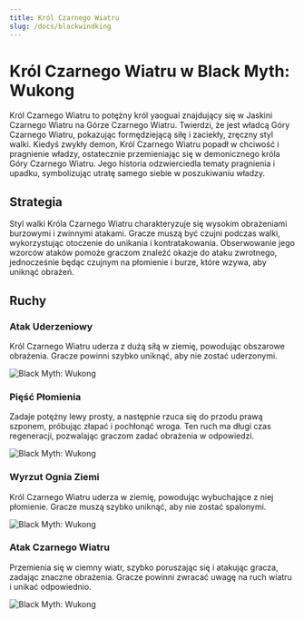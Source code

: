 ```yaml
---
title: Król Czarnego Wiatru
slug: /docs/blackwindking
---
```


# Król Czarnego Wiatru w Black Myth: Wukong

Król Czarnego Wiatru to potężny król yaoguai znajdujący się w Jaskini Czarnego Wiatru na Górze Czarnego Wiatru. Twierdzi, że jest władcą Góry Czarnego Wiatru, pokazując formędziejącą siłę i zaciekły, zręczny styl walki.
Kiedyś zwykły demon, Król Czarnego Wiatru popadł w chciwość i pragnienie władzy, ostatecznie przemieniając się w demonicznego króla Góry Czarnego Wiatru. Jego historia odzwierciedla tematy pragnienia i upadku, symbolizując utratę samego siebie w poszukiwaniu władzy.

## Strategia

Styl walki Króla Czarnego Wiatru charakteryzuje się wysokim obrażeniami burzowymi i zwinnymi atakami. Gracze muszą być czujni podczas walki, wykorzystując otoczenie do unikania i kontratakowania. Obserwowanie jego wzorców ataków pomoże graczom znaleźć okazje do ataku zwrotnego, jednocześnie będąc czujnym na płomienie i burze, które wzywa, aby uniknąć obrażeń.

## Ruchy

### Atak Uderzeniowy

Król Czarnego Wiatru uderza z dużą siłą w ziemię, powodując obszarowe obrażenia. Gracze powinni szybko uniknąć, aby nie zostać uderzonymi.

<img src="https://image.informedainews.com/bwk1.gif" alt="Black Myth: Wukong"/>

### Pięść Płomienia

Zadaje potężny lewy prosty, a następnie rzuca się do przodu prawą szponem, próbując złapać i pochłonąć wroga. Ten ruch ma długi czas regeneracji, pozwalając graczom zadać obrażenia w odpowiedzi.

<img src="https://image.informedainews.com/bwk2.gif" alt="Black Myth: Wukong"/>

### Wyrzut Ognia Ziemi

Król Czarnego Wiatru uderza w ziemię, powodując wybuchające z niej płomienie. Gracze muszą szybko uniknąć, aby nie zostać spalonymi.

<img src="https://image.informedainews.com/bwk3.gif" alt="Black Myth: Wukong"/>

### Atak Czarnego Wiatru

Przemienia się w ciemny wiatr, szybko poruszając się i atakując gracza, zadając znaczne obrażenia. Gracze powinni zwracać uwagę na ruch wiatru i unikać odpowiednio.

<img src="https://image.informedainews.com/bwk4.gif" alt="Black Myth: Wukong"/>

